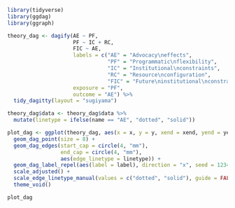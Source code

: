 
``` r
library(tidyverse)
library(ggdag)
library(ggraph)

theory_dag <- dagify(AE ~ PF,
                     PF ~ IC + RC,
                     FIC ~ AE,
                     labels = c("AE" = "Advocacy\neffects", 
                                "PF" = "Programmatic\nflexibility",
                                "IC" = "Institutional\nconstraints",
                                "RC" = "Resource\nconfiguration",
                                "FIC" = "Future\ninstitutional\nconstraints"),
                     exposure = "PF",
                     outcome = "AE") %>% 
  tidy_dagitty(layout = "sugiyama")

theory_dag$data <- theory_dag$data %>% 
  mutate(linetype = ifelse(name == "AE", "dotted", "solid"))

plot_dag <- ggplot(theory_dag, aes(x = x, y = y, xend = xend, yend = yend)) +
  geom_dag_point(size = 8) +
  geom_dag_edges(start_cap = circle(4, "mm"),
                 end_cap = circle(4, "mm"),
                 aes(edge_linetype = linetype)) +
  geom_dag_label_repel(aes(label = label), direction = "x", seed = 12345, size = 3) +
  scale_adjusted() +
  scale_edge_linetype_manual(values = c("dotted", "solid"), guide = FALSE) +
  theme_void()

plot_dag
```

